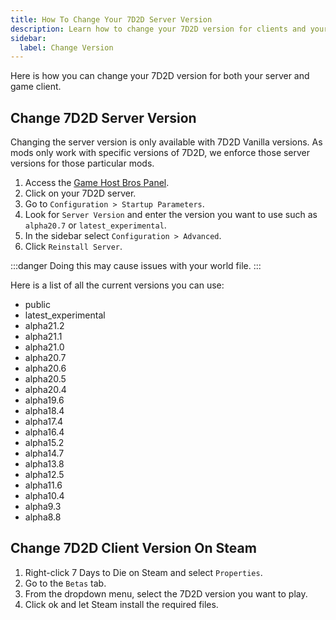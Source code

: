```yaml
---
title: How To Change Your 7D2D Server Version
description: Learn how to change your 7D2D version for clients and your server.
sidebar:
  label: Change Version
---
```


Here is how you can change your 7D2D version for both your server and game client.

## Change 7D2D Server Version

Changing the server version is only available with 7D2D Vanilla versions. As mods only work with specific versions of 7D2D, we enforce those server versions for those particular mods.

1. Access the [Game Host Bros Panel](https://panel.gamehostbros.com/).
2. Click on your 7D2D server.
3. Go to `Configuration > Startup Parameters`.
4. Look for `Server Version` and enter the version you want to use such as `alpha20.7` or `latest_experimental`.
5. In the sidebar select `Configuration > Advanced`.
6. Click `Reinstall Server`.

:::danger
Doing this may cause issues with your world file.
:::

Here is a list of all the current versions you can use:

- public
- latest_experimental
- alpha21.2	
- alpha21.1
- alpha21.0
- alpha20.7
- alpha20.6
- alpha20.5
- alpha20.4
- alpha19.6
- alpha18.4
- alpha17.4
- alpha16.4
- alpha15.2
- alpha14.7
- alpha13.8
- alpha12.5
- alpha11.6	
- alpha10.4
- alpha9.3
- alpha8.8

## Change 7D2D Client Version On Steam

1. Right-click 7 Days to Die on Steam and select `Properties`.
2. Go to the `Betas` tab.
3. From the dropdown menu, select the 7D2D version you want to play.
4. Click ok and let Steam install the required files.